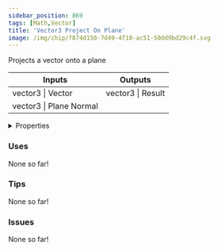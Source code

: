 ```yaml
---
sidebar_position: 869
tags: [Math,Vector]
title: 'Vector3 Project On Plane'
image: /img/chip/f874d150-7d49-4f10-ac51-50dd9bd29c4f.svg
---
```


Projects a vector onto a plane



<IChip uuid="f874d150-7d49-4f10-ac51-50dd9bd29c4f"/>

<table><thead><tr><th>Inputs</th><th>Outputs</th></tr></thead><tbody><tr><td>vector3 | Vector</td><td>vector3 | Result</td></tr><tr><td>vector3 | Plane Normal</td><td /></tr></tbody></table>

<details>
  <summary>Properties</summary>
  <div>
    <div>
    <table>
      <tbody>
        <tr>
          <td>Is beta required?</td>
          <td>No</td>
        </tr>
        <tr>
          <td>Is chip a trolling risk?</td>
          <td>No</td>
        </tr>
        <tr>
          <td>Is chip a role assignment risk?</td>
          <td>No</td>
        </tr>
        <tr>
          <td>Chip UUID</td>
          <td>f874d150-7d49-4f10-ac51-50dd9bd29c4f</td>
        </tr>
        <tr>
          <td>Room availability</td>
          <td>Available everywhere</td>
        </tr>
      </tbody>
    </table>
    </div>
  </div>
</details>

### Uses

None so far!

### Tips

None so far!

### Issues

None so far!